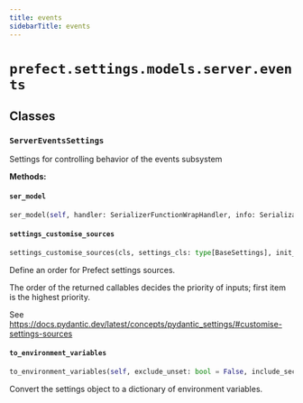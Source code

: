 ```yaml
---
title: events
sidebarTitle: events
---
```


# `prefect.settings.models.server.events`

## Classes

### `ServerEventsSettings` <sup><a href="https://github.com/prefecthq/prefect/blob/main/src/prefect/settings/models/server/events.py#L10" target="_blank"><Icon icon="github" style="width: 14px; height: 14px;" /></a></sup>


Settings for controlling behavior of the events subsystem


**Methods:**

#### `ser_model` <sup><a href="https://github.com/prefecthq/prefect/blob/main/src/prefect/settings/base.py#L134" target="_blank"><Icon icon="github" style="width: 14px; height: 14px;" /></a></sup>

```python
ser_model(self, handler: SerializerFunctionWrapHandler, info: SerializationInfo) -> Any
```

#### `settings_customise_sources` <sup><a href="https://github.com/prefecthq/prefect/blob/main/src/prefect/settings/base.py#L33" target="_blank"><Icon icon="github" style="width: 14px; height: 14px;" /></a></sup>

```python
settings_customise_sources(cls, settings_cls: type[BaseSettings], init_settings: PydanticBaseSettingsSource, env_settings: PydanticBaseSettingsSource, dotenv_settings: PydanticBaseSettingsSource, file_secret_settings: PydanticBaseSettingsSource) -> tuple[PydanticBaseSettingsSource, ...]
```

Define an order for Prefect settings sources.

The order of the returned callables decides the priority of inputs; first item is the highest priority.

See https://docs.pydantic.dev/latest/concepts/pydantic_settings/#customise-settings-sources


#### `to_environment_variables` <sup><a href="https://github.com/prefecthq/prefect/blob/main/src/prefect/settings/base.py#L91" target="_blank"><Icon icon="github" style="width: 14px; height: 14px;" /></a></sup>

```python
to_environment_variables(self, exclude_unset: bool = False, include_secrets: bool = True, include_aliases: bool = False) -> dict[str, str]
```

Convert the settings object to a dictionary of environment variables.

